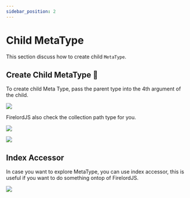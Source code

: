 ```yaml
---
sidebar_position: 2
---
```


# Child MetaType

This section discuss how to create child `MetaType`.


## Create Child MetaType 🦜

To create child Meta Type, pass the parent type into the 4th argument of the child.

<Image
	src="https://github.com/tylim88/FirelordJSDoc/blob/main/static/firelord/metaType1.png?raw=true"
	text="Create child collection."
/>

FirelordJS also check the collection path type for you.

<Image
	src="https://github.com/tylim88/FirelordJSDoc/blob/main/static/firelord/metaType2.png?raw=true"
	text="FirelordJS reject invalid characters. in collection path"
/>

<Image
	src="https://github.com/tylim88/FirelordJSDoc/blob/main/static/firelord/metaType3.png?raw=true"
	text="FirelordJS reject incorrect collection path."
/>

## Index Accessor

In case you want to explore MetaType, you can use index accessor, this is useful if you want to do something ontop of FirelordJS.

<Image
	src="https://github.com/tylim88/FirelordJSDoc/blob/main/static/firelord/metaType4.png?raw=true"
	text="Explore MetaType with index accessor."
/>

